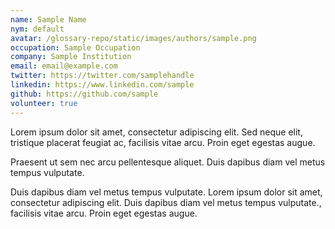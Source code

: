 ```yaml
---
name: Sample Name
nym: default
avatar: /glossary-repo/static/images/authors/sample.png
occupation: Sample Occupation
company: Sample Institution
email: email@example.com
twitter: https://twitter.com/samplehandle
linkedin: https://www.linkedin.com/sample
github: https://github.com/sample
volunteer: true
---
```


Lorem ipsum dolor sit amet, consectetur adipiscing elit. Sed neque elit, tristique placerat feugiat ac, facilisis vitae arcu. Proin eget egestas augue. 

Praesent ut sem nec arcu pellentesque aliquet. Duis dapibus diam vel metus tempus vulputate.

Duis dapibus diam vel metus tempus vulputate. Lorem ipsum dolor sit amet, consectetur adipiscing elit. Duis dapibus diam vel metus tempus vulputate., facilisis vitae arcu. Proin eget egestas augue. 
